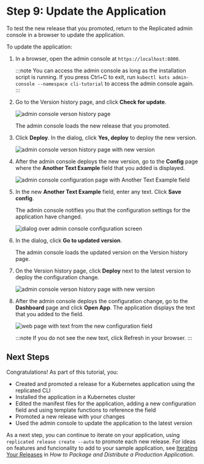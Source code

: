 # Step 9: Update the Application

To test the new release that you promoted, return to the Replicated admin console in a browser to update the application.

To update the application:

1. In a browser, open the admin console at `https://localhost:8800`.

   :::note
   You can access the admin console as long as the installation script is running. If you press Ctrl+C to exit, run `kubectl kots admin-console --namespace cli-tutorial` to access the admin console again.
   :::

1. Go to the Version history page, and click **Check for update**.

   ![admin console verson history page](/images/tutorials/tutorial-check-for-update.png)

   The admin console loads the new release that you promoted.

1. Click **Deploy**. In the dialog, click **Yes, deploy** to deploy the new version.

   ![admin console verson history page with new version](/images/tutorials/tutorial-deploy-app.png)

1. After the admin console deploys the new version, go to the **Config** page where the **Another Text Example** field that you added is displayed.

   ![admin console configuration page with Another Text Example field](/images/tutorials/tutorial-new-config-item.png)

1. In the new **Another Text Example** field, enter any text. Click **Save config**.

   The admin console notifies you that the configuration settings for the application have changed.

   ![dialog over admin console configuration screen](/images/tutorials/tutorial-go-to-updated-version.png)

1. In the dialog, click **Go to updated version**.

   The admin console loads the updated version on the Version history page.

1. On the Version history page, click **Deploy** next to the latest version to deploy the configuration change.

   ![admin console verson history page with new version](/images/tutorials/tutorial-deploy-config-change.png)

1. After the admin console deploys the configuration change, go to the **Dashboard** page and click **Open App**. The application displays the text that you added to the field.

   ![web page with text from the new configuration field](/images/tutorials/tutorial-updated-app.png)

   :::note
   If you do not see the new text, click Refresh in your browser.
   :::

## Next Steps

Congratulations! As part of this tutorial, you:
* Created and promoted a release for a Kubernetes application using the replicated CLI
* Installed the application in a Kubernetes cluster
* Edited the manifest files for the application, adding a new configuration field and using template functions to reference the field
* Promoted a new release with your changes
* Used the admin console to update the application to the latest version

As a next step, you can continue to iterate on your application, using `replicated release create --auto` to promote each new release. For ideas on features and funcionality to add to your sample application, see [Iterating Your Releases](/vendor/distributing-workflow#iterating-your-releases) in _How to Package and Distribute a Production Application_.
